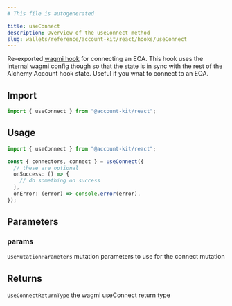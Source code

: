 ```yaml
---
# This file is autogenerated

title: useConnect
description: Overview of the useConnect method
slug: wallets/reference/account-kit/react/hooks/useConnect
---
```


Re-exported [wagmi hook](https://wagmi.sh/react/api/hooks/useConnect) for connecting an EOA. This hook
uses the internal wagmi config though so that the state
is in sync with the rest of the Alchemy Account hook state.
Useful if you wnat to connect to an EOA.

## Import

```ts
import { useConnect } from "@account-kit/react";
```

## Usage

```ts twoslash
import { useConnect } from "@account-kit/react";

const { connectors, connect } = useConnect({
  // these are optional
  onSuccess: () => {
    // do something on success
  },
  onError: (error) => console.error(error),
});
```

## Parameters

### params

`UseMutationParameters`
mutation parameters to use for the connect mutation

## Returns

`UseConnectReturnType`
the wagmi useConnect return type
